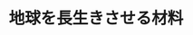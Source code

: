 ﻿---
title: "地球を長生きさせる材料"
category: "物質理工学院"
vol: "84"
interviewee: "坂井・宮内"
url: ""
tags: []
pdf: "84-3-sakai-miyauchi.pdf"
career: ""
preface: "坂井・宮内研究室では、材料工学の側面から持続可能な低炭素化社会を実現するための研究を行なっている。坂井先生と助教の新（あたらし）先生はセメントの改良を通して、宮内先生は光触媒および人工光合成の開発を通して世界が抱える問題に取り組んでいる。本稿では、先生方の研究がどのように社会に貢献しているかについて、また、先生方の研究への姿勢に焦点を当てて紹介する。"
---
